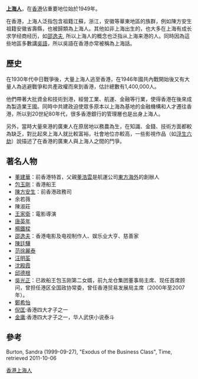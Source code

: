 '''[[上海人|上海人]]'''，在[[香港|香港]]佔重要地位始於1949年。

在香港，上海人泛指包含祖籍江蘇，浙江，安徽等華東地區的族群，例如陳方安生祖籍安徽省壽縣，也被歸類為上海人。其他如非上海出生的，也大多在上海有成长求学经商经历，如[[邵逸夫|邵逸夫]], 所以上海人的概念也泛指从上海来港的人。同時因為這些地區多數講[[吳語|吳語]]，所以吳語在香港亦常被稱為上海話。

==歷史==
在1930年代中日戰爭後，大量上海人逃至香港，在1946年國共內戰開始後又有大量人為逃避戰爭和共產政權而來到香港，估計總數有1,400,000人。

他們帶著大批資金和技術到港，經營工業、航運、金融等行業，使得香港在後來成為製造業王國。同時中共建政迫使眾多原本以上海為基地的金融機構和人才遷往香港，所以到20世紀80年代，很多香港銀行的管理層也是出身上海人。

另外，當時大量來港的廣東人在原居地以務農為生，在知識、金錢、技術方面都較為缺乏，對比起來上海人就比較富裕，社會地位亦較高，一些影視作品（如[[浮生六劫|浮生六劫]]）說描述了在香港的廣東人與上海人之間的鬥爭。

==著名人物==
*[[董建華|董建華]]：前香港特首，父親[[董浩雲|董浩雲]]是航運公司[[東方海外|東方海外]]的創辦人
*[[包玉剛|包玉剛]]：香港船王
*[[陳方安生|陳方安生]]：前香港政務司
* 余若薇
* 陳淑莊
*[[王家衛|王家衛]]：電影導演
*[[唐英年|唐英年]]
*[[楊鐵樑|楊鐵樑]]
*[[邵逸夫|邵逸夫]]：香港电影及电视制作人、娱乐业大亨、慈善家
*[[陳廷驊|陳廷驊]]
*[[范徐麗泰|范徐麗泰]]
*[[汪明荃|汪明荃]]
*[[沈殿霞|沈殿霞]]
*[[邱德根|邱德根]]
*[[吳光正|吳光正]]：已故船王包玉刚第二女婿，前九龙仓集团董事局主席、现任首席顾问，曾担任港区全国政协常委，曾任香港贸易发展局主席（2000年至2007年）。
*[[鄭希怡|鄭希怡]]
*[[倪匡|倪匡]]:香港四大才子之一
*[[金庸|金庸]]:香港四大才子之一，华人武侠小说泰斗

==參考==
Burton, Sandra (1999-09-27), "Exodus of the Business Class", Time, retrieved 2011-10-06
{{Hong Kongers}}

[[category:香港上海人|]]